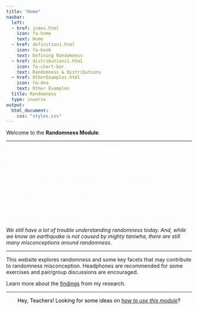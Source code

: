 ```yaml
---
title: "Home"
navbar:
  left:
  - href: index.html
    icon: fa-home
    text: Home
  - href: definition1.html
    icon: fa-book
    text: Defining Randomness
  - href: distributions1.html
    icon: fa-chart-bar
    text: Randomness & Distributions
  - href: OtherExamples.html
    icon: fa-dna
    text: Other Examples
  title: Randomness
  type: inverse
output:
  html_document:
    css: "styles.css"
---
```


Welcome to the **Randomness Module**.

<hr>
<p style="background-image: url('jonas-friese-pS_S00R9_6I-unsplash.jpg'); ; background-repeat: no-repeat; background-attachment: fixed;
  background-size: cover; color: white ! important; text-align: center ! important;">
A long time ago, a Wellington lake (Te Whanganui-a-Tara) was home to two taniwha, Ngake and Whātaitai. As the years went by, the taniwha outgrew their lake. So, they broke free! With a mighty roar and the crashing of rocks and earth, the taniwha smashed through the cliff, opening their lake out to the ocean (Te Moana o Raukawa - Cook Strait).
<br>
<br>
Nowadays, their lake is called the Wellington Harbour.
<br>
<br>
This is an example of how a random phenomenon - an earthquake - can become folklore, myths, and legends. We used to have a hard time understanding random events, often blaming God's wrath, sea monsters, or angels.</p>

*We still have a lot of trouble understanding randomness today. And, while we know an earthquake is not caused by mighty taniwha, there are still many misconceptions around randomness.*

<hr>

This website explores randomness and some key facets that may contribute to randomness misconception. Headphones are recommended for some exercises and pair/group discussions are encouraged.

Learn more about the <a href = ".\Findings.html" target="_blank">findings</a> from my research.

<hr>

<span style = "color: black; align: center; display:table; margin-left: auto; margin-right: auto">
Hey, Teachers! Looking for some ideas on <a href = ".\Teachers.html" target = "blank">*how to use this module*</a>? </span>
<br>
